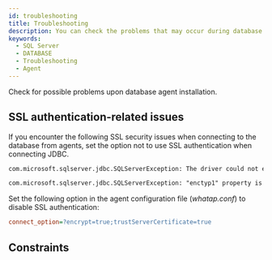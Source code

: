 ```yaml
---
id: troubleshooting
title: Troubleshooting
description: You can check the problems that may occur during database agent installation.
keywords:
  - SQL Server
  - DATABASE
  - Troubleshooting
  - Agent
---
```


Check for possible problems upon database agent installation.


<Dbcheckfirewallsetting />


<Dbhowtocheckfirewal />

## SSL authentication-related issues

If you encounter the following SSL security issues when connecting to the database from agents, set the option not to use SSL authentication when connecting JDBC.

```txt
com.microsoft.sqlserver.jdbc.SQLServerException: The driver could not establish a secure connection to SQL Server by using Secure Sockets Layer (SSL) encryption.

com.microsoft.sqlserver.jdbc.SQLServerException: "enctyp1" property is set to "true" and "trustServerCertificate" property is set to "false" but the driver could not establish a secure connection to SQL Server by ising Secure Sockets Layer (SSL) encryption
```

Set the following option in the agent configuration file (*whatap.conf*) to disable SSL authentication:

```ini title="whatap.conf"
connect_option=?encrypt=true;trustServerCertificate=true
```

## Constraints


<Dbmultiregioncantselectonepr />


<Dbcantuseduplicatedname />
